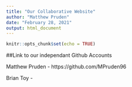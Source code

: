 ```yaml
---
title: "Our Collaborative Website"
author: "Matthew Pruden"
date: "February 28, 2021"
output: html_document
---
```


```r
knitr::opts_chunk$set(echo = TRUE)
```


##Link to our independant Github Accounts

Matthew Pruden - https://github.com/MPruden96

Brian Toy - 



